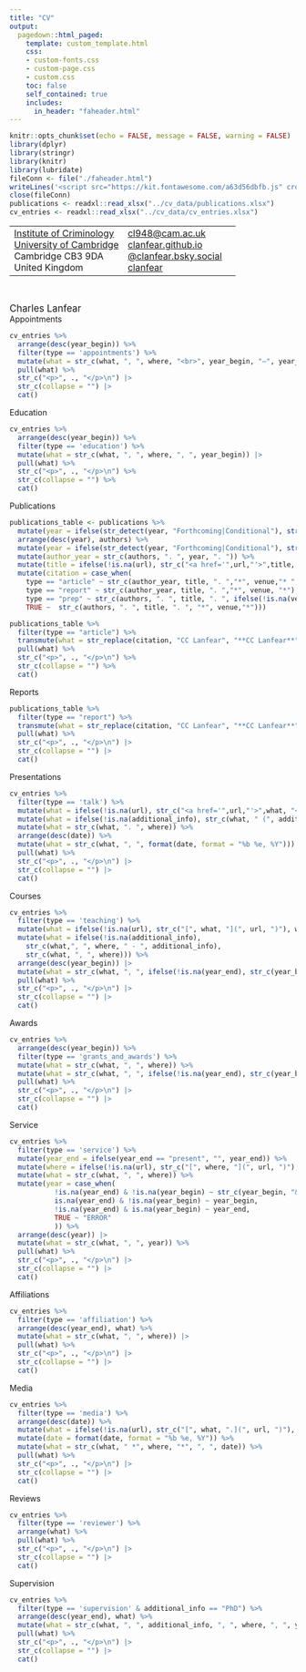 ```yaml
---
title: "CV"
output:
  pagedown::html_paged:
    template: custom_template.html
    css:
    - custom-fonts.css
    - custom-page.css
    - custom.css
    toc: false
    self_contained: true
    includes:
      in_header: "faheader.html"
---
```


```r
knitr::opts_chunk$set(echo = FALSE, message = FALSE, warning = FALSE)
library(dplyr)
library(stringr)
library(knitr)
library(lubridate)
fileConn <- file("./faheader.html")
writeLines('<script src="https://kit.fontawesome.com/a63d56dbfb.js" crossorigin="anonymous"></script>', fileConn)
close(fileConn)
publications <- readxl::read_xlsx("../cv_data/publications.xlsx")
cv_entries <- readxl::read_xlsx("../cv_data/cv_entries.xlsx")
```

<div class="header-float">
  <table>
    <tr>
      <td>
      <a href="https://www.crim.cam.ac.uk/">Institute of Criminology</a><br>
      <a href="https://www.cam.ac.uk/">University of Cambridge</a><br>
      Cambridge CB3 9DA<br>
      United Kingdom
      </td>
      <td>
      <a href="mailto:cclanfear@gmail.com" class="email">cl948@cam.ac.uk</a><br>
      <a href="https://clanfear.github.io">clanfear.github.io</a><br>
      <a href="https://bsky.app/profile/clanfear.bsky.social">@clanfear.bsky.social</a><br>
      <a href="https://github.com/clanfear/">clanfear</a><br>
      </td>
      <td>
      <i class="fas fa-envelope"></i><br>
      <i class="fas fa-globe"></i><br>
      <i class="fa-brands fa-bluesky"></i><br>
      <i class="fab fa-github"></i>
      </td>
    </tr>
  </table>
</div>

<div class="pull-left-20">
&nbsp;
</div>
<div class="pull-right-80">
<div style='font-size: 1.2em'>Charles Lanfear</div>
</div>

<div class="float-container">
  <div class="pull-left-20">Appointments</div>
  <div class="pull-right-80">
```r
cv_entries %>% 
  arrange(desc(year_begin)) %>%
  filter(type == 'appointments') %>% 
  mutate(what = str_c(what, ", ", where, "<br>", year_begin, "–", year_end)) |>
  pull(what) %>%
  str_c("<p>", ., "</p>\n") |> 
  str_c(collapse = "") |>
  cat()
```
  </div>
</div>

<div class="float-container">
  <div class="pull-left-20">Education</div>
  <div class="pull-right-80">
```r
cv_entries %>% 
  arrange(desc(year_begin)) %>%
  filter(type == 'education') %>% 
  mutate(what = str_c(what, ", ", where, ", ", year_begin)) |>
  pull(what) %>%
  str_c("<p>", ., "</p>\n") %>% 
  str_c(collapse = "") %>%
  cat()
```
  </div>
</div>

<div class="float-container">
  <div class="pull-left-20">Publications</div>
  <div class="pull-right-80">
```r
publications_table <- publications %>%
  mutate(year = ifelse(str_detect(year, "Forthcoming|Conditional"), str_c("9",year),year)) %>%
  arrange(desc(year), authors) %>%
  mutate(year = ifelse(str_detect(year, "Forthcoming|Conditional"), str_remove(year, "^9"),year)) %>%
  mutate(author_year = str_c(authors, ". ", year, ". ")) %>%
  mutate(title = ifelse(!is.na(url), str_c("<a href='",url,"'>",title, "</a>"), title)) %>% #turn title into link
  mutate(citation = case_when(
    type == "article" ~ str_c(author_year, title, ". ","*", venue,"* ", ifelse(!is.na(issue), issue, "")),
    type == "report" ~ str_c(author_year, title, ". ","*", venue, "*"),
    type == "prep" ~ str_c(authors, ". ", title, ". ", ifelse(!is.na(venue), str_c("*",venue,"*"), "")),
    TRUE ~  str_c(authors, ". ", title, ". ", "*", venue,"*"))) 

publications_table %>%
  filter(type == "article") %>% 
  transmute(what = str_replace(citation, "CC Lanfear", "**CC Lanfear**")) %>%
  pull(what) %>%
  str_c("<p>", ., "</p>\n") %>% 
  str_c(collapse = "") %>%
  cat()
```
  </div>
</div>

<div class="float-container">
  <div class="pull-left-20">Reports</div>
  <div class="pull-right-80">
```r
publications_table %>%
  filter(type == "report") %>% 
  transmute(what = str_replace(citation, "CC Lanfear", "**CC Lanfear**")) %>%
  pull(what) %>%
  str_c("<p>", ., "</p>\n") |> 
  str_c(collapse = "") |>
  cat()
```
  </div>
</div>

<div class="float-container">
  <div class="pull-left-20">Presentations</div>
  <div class="pull-right-80">
```r
cv_entries %>% 
  filter(type == 'talk') %>% 
  mutate(what = ifelse(!is.na(url), str_c("<a href='",url,"'>",what, "</a>"), what)) |> #turn title into link
  mutate(what = ifelse(!is.na(additional_info), str_c(what, " (", additional_info, ")"), what)) %>%
  mutate(what = str_c(what, ". ", where)) %>% 
  arrange(desc(date)) %>%
  mutate(what = str_c(what, ", ", format(date, format = "%b %e, %Y"))) %>%
  pull(what) %>%
  str_c("<p>", ., "</p>\n") |> 
  str_c(collapse = "") |>
  cat()
```
  </div>
</div>

<div class="float-container">
  <div class="pull-left-20">Courses</div>
  <div class="pull-right-80">
```r
cv_entries %>% 
  filter(type == 'teaching') %>% 
  mutate(what = ifelse(!is.na(url), str_c("[", what, "](", url, ")"), what)) %>%
  mutate(what = ifelse(!is.na(additional_info), 
    str_c(what,", ", where, " - ", additional_info),
    str_c(what, ", ", where))) %>% 
  arrange(desc(year_begin)) |>
  mutate(what = str_c(what, ", ", ifelse(!is.na(year_end), str_c(year_begin, "&#8288;–&#8288;", year_end), year_begin))) %>% 
  pull(what) %>%
  str_c("<p>", ., "</p>\n") |> 
  str_c(collapse = "") |>
  cat()
```
  </div>
</div>


<div class="float-container">
  <div class="pull-left-20">Awards</div>
  <div class="pull-right-80">
```r
cv_entries %>% 
  arrange(desc(year_begin)) %>%
  filter(type == 'grants_and_awards') %>% 
  mutate(what = str_c(what, ", ", where)) %>% 
  mutate(what = str_c(what, ", ", ifelse(!is.na(year_end), str_c(year_begin, "&#8288;–&#8288;", year_end), year_begin))) %>%
  pull(what) %>%
  str_c("<p>", ., "</p>\n") |> 
  str_c(collapse = "") |>
  cat()
```
  </div>
</div>


<div class="float-container">
  <div class="pull-left-20">Service</div>
  <div class="pull-right-80">
```r
cv_entries %>% 
  filter(type == 'service') %>% 
  mutate(year_end = ifelse(year_end == "present", "", year_end)) %>% 
  mutate(where = ifelse(!is.na(url), str_c("[", where, "](", url, ")"), where)) %>% 
  mutate(what = str_c(what, ", ", where)) %>%
  mutate(year = case_when( 
           !is.na(year_end) & !is.na(year_begin) ~ str_c(year_begin, "&#8288;–&#8288;", year_end),
           is.na(year_end) & !is.na(year_begin) ~ year_begin,
           !is.na(year_end) & is.na(year_begin) ~ year_end,
           TRUE ~ "ERROR"
           )) %>% 
  arrange(desc(year)) |>
  mutate(what = str_c(what, ", ", year)) %>%
  pull(what) %>%
  str_c("<p>", ., "</p>\n") |> 
  str_c(collapse = "") |>
  cat()
```
  </div>
</div>

<div class="float-container">
  <div class="pull-left-20">Affiliations</div>
  <div class="pull-right-80">
```r
cv_entries %>% 
  filter(type == 'affiliation') %>%
  arrange(desc(year_end), what) %>%
  mutate(what = str_c(what, ", ", where)) |>
  pull(what) %>%
  str_c("<p>", ., "</p>\n") |> 
  str_c(collapse = "") |>
  cat()
```
  </div>
</div>

<div class="float-container">
  <div class="pull-left-20">Media</div>
  <div class="pull-right-80">
```r
cv_entries %>% 
  filter(type == 'media') %>%
  arrange(desc(date)) %>%
  mutate(what = ifelse(!is.na(url), str_c("[", what, ".](", url, ")"), what)) %>% #turn title into link
  mutate(date = format(date, format = "%b %e, %Y")) %>%
  mutate(what = str_c(what, " *", where, "*", ", ", date)) %>%
  pull(what) %>%
  str_c("<p>", ., "</p>\n") |> 
  str_c(collapse = "") |>
  cat()
```
  </div>
</div>

<div class="float-container">
  <div class="pull-left-20">Reviews</div>
  <div class="pull-right-80">
```r
cv_entries %>% 
  filter(type == 'reviewer') %>%
  arrange(what) %>%
  pull(what) %>%
  str_c("<p>", ., "</p>\n") |> 
  str_c(collapse = "") |>
  cat()
```
  </div>
</div>


<div class="float-container">
  <div class="pull-left-20">Supervision</div>
  <div class="pull-right-80">
```r
cv_entries %>% 
  filter(type == 'supervision' & additional_info == "PhD") %>%
  arrange(desc(year_end), what) %>%
  mutate(what = str_c(what, ", ", additional_info, ", ", where, ", ", year_end)) |>
  pull(what) %>%
  str_c("<p>", ., "</p>\n") |> 
  str_c(collapse = "") |>
  cat()
```
  </div>
</div>